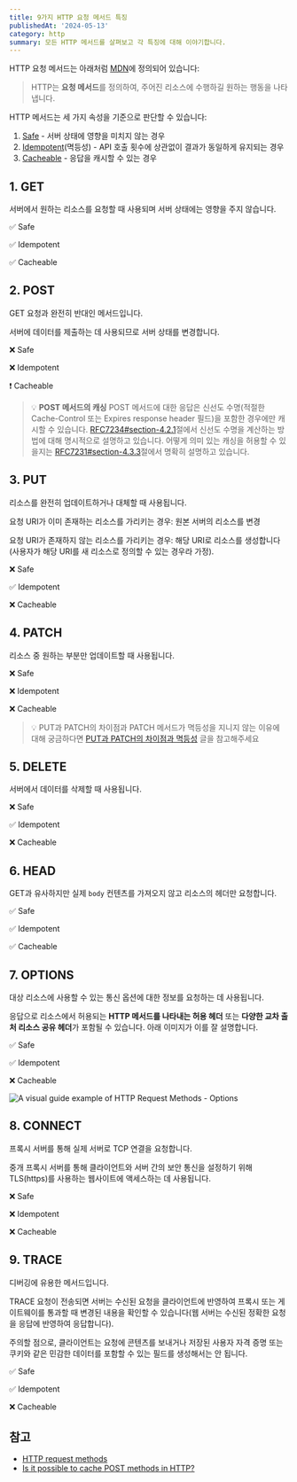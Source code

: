 ```yaml
---
title: 9가지 HTTP 요청 메서드 특징
publishedAt: '2024-05-13'
category: http
summary: 모든 HTTP 메서드를 살펴보고 각 특징에 대해 이야기합니다.
---
```


HTTP 요청 메서드는 아래처럼 [MDN](https://developer.mozilla.org/ko/docs/Web/HTTP/Methods)에 정의되어 있습니다:

> HTTP는 **요청 메서드**를 정의하여, 주어진 리소스에 수행하길 원하는 행동을 나타냅니다.

HTTP 메서드는 세 가지 속성을 기준으로 판단할 수 있습니다:

1. [Safe](https://developer.mozilla.org/en-US/docs/Glossary/Safe) - 서버 상태에 영향을 미치지 않는 경우
2. [Idempotent](https://developer.mozilla.org/en-US/docs/Glossary/Idempotent)(멱등성) - API 호출 횟수에 상관없이 결과가 동일하게 유지되는 경우
3. [Cacheable](https://developer.mozilla.org/en-US/docs/Glossary/Cacheable) - 응답을 캐시할 수 있는 경우

## 1. GET

서버에서 원하는 리소스를 요청할 때 사용되며 서버 상태에는 영향을 주지 않습니다.

✅ Safe

✅ Idempotent

✅ Cacheable

## 2. POST

GET 요청과 완전히 반대인 메서드입니다.

서버에 데이터를 제출하는 데 사용되므로 서버 상태를 변경합니다.

❌ Safe

❌ Idempotent

❗ Cacheable

> 💡 **POST 메서드의 캐싱** POST 메서드에 대한 응답은 신선도 수명(적절한 Cache-Control 또는 Expires response header 필드)을 포함한 경우에만 캐시할 수 있습니다. [RFC7234#section-4.2.1](https://www.rfc-editor.org/rfc/rfc7234#section-4.2.1)절에서 신선도 수명을 계산하는 방법에 대해 명시적으로 설명하고 있습니다. 어떻게 의미 있는 캐싱을 허용할 수 있을지는 [RFC7231#section-4.3.3](https://www.rfc-editor.org/rfc/rfc7231#section-4.3.3)절에서 명확히 설명하고 있습니다.

## 3. PUT

리소스를 완전히 업데이트하거나 대체할 때 사용됩니다.

요청 URI가 이미 존재하는 리소스를 가리키는 경우: 원본 서버의 리소스를 변경

요청 URI가 존재하지 않는 리소스를 가리키는 경우: 해당 URI로 리소스를 생성합니다(사용자가 해당 URI를 새 리소스로 정의할 수 있는 경우라 가정).

❌ Safe

✅ Idempotent

❌ Cacheable

## 4. PATCH

리소스 중 원하는 부분만 업데이트할 때 사용됩니다.

❌ Safe

❌ Idempotent

❌ Cacheable

> 💡 PUT과 PATCH의 차이점과 PATCH 메서드가 멱등성을 지니지 않는 이유에 대해 궁금하다면 [PUT과 PATCH의 차이점과 멱등성](https://lazy-dev.netlify.app/http_method/difference-between-put-patch) 글을 참고해주세요

## 5. DELETE

서버에서 데이터를 삭제할 때 사용됩니다.

❌ Safe

✅ Idempotent

❌ Cacheable

## 6. HEAD

GET과 유사하지만 실제 `body` 컨텐츠를 가져오지 않고 리소스의 헤더만 요청합니다.

✅ Safe

✅ Idempotent

✅ Cacheable

## 7. OPTIONS

대상 리소스에 사용할 수 있는 통신 옵션에 대한 정보를 요청하는 데 사용됩니다.

응답으로 리소스에서 허용되는 **HTTP 메서드를 나타내는 허용 헤더** 또는 **다양한 교차 출처 리소스 공유 헤더**가 포함될 수 있습니다. 아래 이미지가 이를 잘 설명합니다.

✅ Safe

✅ Idempotent

❌ Cacheable

![A visual guide example of HTTP Request Methods - Options](/images/http-request-methods/options-method.webp)

## 8. CONNECT

프록시 서버를 통해 실제 서버로 TCP 연결을 요청합니다.

중개 프록시 서버를 통해 클라이언트와 서버 간의 보안 통신을 설정하기 위해 TLS(https)를 사용하는 웹사이트에 액세스하는 데 사용됩니다.

❌ Safe

❌ Idempotent

❌ Cacheable

## 9. TRACE

디버깅에 유용한 메서드입니다.

TRACE 요청이 전송되면 서버는 수신된 요청을 클라이언트에 반영하여 프록시 또는 게이트웨이를 통과할 때 변경된 내용을 확인할 수 있습니다(웹 서버는 수신된 정확한 요청을 응답에 반영하여 응답합니다).

주의할 점으로, 클라이언트는 요청에 콘텐츠를 보내거나 저장된 사용자 자격 증명 또는 쿠키와 같은 민감한 데이터를 포함할 수 있는 필드를 생성해서는 안 됩니다.

✅ Safe

✅ Idempotent

❌ Cacheable

## 참고

- [HTTP request methods](https://developer.mozilla.org/en-US/docs/Web/HTTP/Methods)
- [Is it possible to cache POST methods in HTTP?](https://stackoverflow.com/questions/626057/is-it-possible-to-cache-post-methods-in-http)
